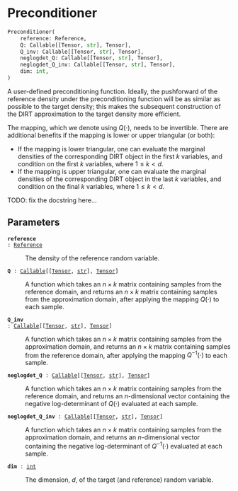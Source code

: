 # Preconditioner { #deep_tensor.Preconditioner }

```python
Preconditioner(
    reference: Reference,
    Q: Callable[[Tensor, str], Tensor],
    Q_inv: Callable[[Tensor, str], Tensor],
    neglogdet_Q: Callable[[Tensor, str], Tensor],
    neglogdet_Q_inv: Callable[[Tensor, str], Tensor],
    dim: int,
)
```

A user-defined preconditioning function.
Ideally, the pushforward of the reference density under the 
preconditioning function will be as similar as possible to the 
target density; this makes the subsequent construction of the DIRT 
approximation to the target density more efficient.

The mapping, which we denote using $Q(\cdot)$, needs to be 
invertible. There are additional benefits if the mapping is lower 
or upper triangular (or both):

  - If the mapping is lower triangular, one can evaluate the 
    marginal densities of the corresponding DIRT object in the 
    first $k$ variables, and condition on the first $k$ variables, 
    where $1 \leq k < d$.
  - If the mapping is upper triangular, one can evaluate the 
    marginal densities of the corresponding DIRT object in the 
    last $k$ variables, and condition on the final $k$ variables, 
    where $1 \leq k < d$.

TODO: fix the docstring here...

## Parameters {.doc-section .doc-section-parameters}

<code>[**reference**]{.parameter-name} [:]{.parameter-annotation-sep} [[Reference](`deep_tensor.references.Reference`)]{.parameter-annotation}</code>

:   The density of the reference random variable.

<code>[**Q**]{.parameter-name} [:]{.parameter-annotation-sep} [[Callable](`typing.Callable`)\[\[[Tensor](`torch.Tensor`), [str](`str`)\], [Tensor](`torch.Tensor`)\]]{.parameter-annotation}</code>

:   A function which takes an $n \times k$ matrix containing  samples from the reference domain, and returns an $n \times k$  matrix containing samples from the approximation domain, after  applying the mapping $Q(\cdot)$ to each sample.

<code>[**Q_inv**]{.parameter-name} [:]{.parameter-annotation-sep} [[Callable](`typing.Callable`)\[\[[Tensor](`torch.Tensor`), [str](`str`)\], [Tensor](`torch.Tensor`)\]]{.parameter-annotation}</code>

:   A function which takes an $n \times k$ matrix containing  samples from the approximation domain, and returns an  $n \times k$ matrix containing samples from the reference  domain, after applying the mapping $Q^{-1}(\cdot)$ to each  sample.

<code>[**neglogdet_Q**]{.parameter-name} [:]{.parameter-annotation-sep} [[Callable](`typing.Callable`)\[\[[Tensor](`torch.Tensor`), [str](`str`)\], [Tensor](`torch.Tensor`)\]]{.parameter-annotation}</code>

:   A function which takes an $n \times k$ matrix containing  samples from the reference domain, and returns an  $n$-dimensional vector containing the negative log-determinant  of $Q(\cdot)$ evaluated at each sample.

<code>[**neglogdet_Q_inv**]{.parameter-name} [:]{.parameter-annotation-sep} [[Callable](`typing.Callable`)\[\[[Tensor](`torch.Tensor`), [str](`str`)\], [Tensor](`torch.Tensor`)\]]{.parameter-annotation}</code>

:   A function which takes an $n \times k$ matrix containing  samples from the approximation domain, and returns an  $n$-dimensional vector containing the negative log-determinant  of $Q^{-1}(\cdot)$ evaluated at each sample.

<code>[**dim**]{.parameter-name} [:]{.parameter-annotation-sep} [[int](`int`)]{.parameter-annotation}</code>

:   The dimension, $d$, of the target (and reference) random  variable.